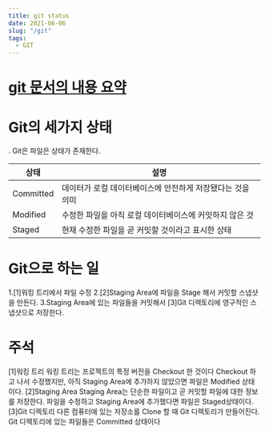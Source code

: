 ```yaml
---
title: git status
date: 2021-06-06
slug: "/git"
tags:
  - GIT
---
```


# [git 문서의 내용 요약](https://git-scm.com/book/ko/v2/%EC%8B%9C%EC%9E%91%ED%95%98%EA%B8%B0-Git-%EA%B8%B0%EC%B4%88)     

# Git의 세가지 상태
. Git은 파일은 상태가 존재한다.

|상태|설명|
|---|---|
|Committed|데이터가 로컬 데이터베이스에 안전하게 저장됐다는 것을 의미|
|Modified|수정한 파일을 아직 로컬 데이터베이스에 커밋하지 않은 것| 
|Staged |현재 수정한 파일을 곧 커밋할 것이라고 표시한 상태|

# Git으로 하는 일
1.[1]워킹 트리에서 파일 수정
2.[2]Staging Area에 파일을 Stage 해서 커밋할 스냅샷을 만든다. 
3.Staging Area에 있는 파일들을 커밋해서 [3]Git 디렉토리에 영구적인 스냅샷으로 저장한다.

# 주석
[1]워킹 트리
	워킹 트리는 프로젝트의 특정 버전을 Checkout 한 것이다
     Checkout 하고 나서 수정했지만, 아직 Staging Area에 추가하지 않았으면 파일은 Modified 상태이다.
[2]Staging Area
	Staging Area는 단순한 파일이고 곧 커밋할 파일에 대한 정보를 저장한다.
    파일을 수정하고 Staging Area에 추가했다면 파일은 Staged상태이다.
[3]Git 디렉토리
	다른 컴퓨터에 있는 저장소를 Clone 할 때 Git 디렉토리가 만들어진다.
    Git 디렉토리에 있는 파일들은 Committed 상태이다

